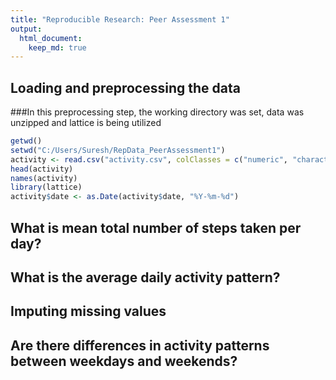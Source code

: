 ```yaml
---
title: "Reproducible Research: Peer Assessment 1"
output: 
  html_document:
    keep_md: true
---
```



## Loading and preprocessing the data
###In this preprocessing step, the working directory was set, data was unzipped and lattice is being utilized
```r
getwd()
setwd("C:/Users/Suresh/RepData_PeerAssessment1")
activity <- read.csv("activity.csv", colClasses = c("numeric", "character", "numeric"))
head(activity)
names(activity)
library(lattice)
activity$date <- as.Date(activity$date, "%Y-%m-%d")

```



## What is mean total number of steps taken per day?



## What is the average daily activity pattern?



## Imputing missing values



## Are there differences in activity patterns between weekdays and weekends?
